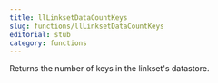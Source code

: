 ```yaml
---
title: llLinksetDataCountKeys
slug: functions/llLinksetDataCountKeys
editorial: stub
category: functions
---
```


<LSLFunction
	name="llLinksetDataCountKeys"
	returnType="integer"
/>

Returns the number of keys in the linkset's datastore.
